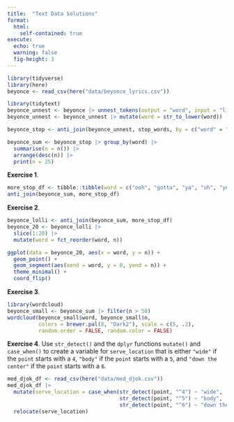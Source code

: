 ```yaml
---
title:  "Text Data Solutions"
format: 
  html:
    self-contained: true
execute:
  echo: true
  warning: false
  fig-height: 3
---
```


```r
library(tidyverse)
library(here)
beyonce <- read_csv(here("data/beyonce_lyrics.csv"))

library(tidytext)
beyonce_unnest <- beyonce |> unnest_tokens(output = "word", input = "line")
beyonce_unnest <- beyonce_unnest |> mutate(word = str_to_lower(word))

beyonce_stop <- anti_join(beyonce_unnest, stop_words, by = c("word" = "word"))

beyonce_sum <- beyonce_stop |> group_by(word) |>
  summarise(n = n()) |>
  arrange(desc(n)) |>
  print(n = 25)
```

__Exercise 1__.

```r
more_stop_df <- tibble::tibble(word = c("ooh", "gotta", "ya", "uh", "yeah"))
anti_join(beyonce_sum, more_stop_df)
```

__Exercise 2__. 

```r
beyonce_lolli <- anti_join(beyonce_sum, more_stop_df)
beyonce_20 <- beyonce_lolli |> 
  slice(1:20) |> 
  mutate(word = fct_reorder(word, n))

ggplot(data = beyonce_20, aes(x = word, y = n)) +
  geom_point() +
  geom_segment(aes(xend = word, y = 0, yend = n)) +
  theme_minimal() +
  coord_flip()
```

__Exercise 3__. 

```r
library(wordcloud)
beyonce_small <- beyonce_sum |> filter(n > 50)
wordcloud(beyonce_small$word, beyonce_small$n, 
          colors = brewer.pal(8, "Dark2"), scale = c(5, .2),
          random.order = FALSE, random.color = FALSE)
```

__Exercise 4__. Use `str_detect()` and the `dplyr` functions `mutate()` and `case_when()` to create a variable for `serve_location` that is either `"wide"` if the `point` starts with a `4`, `"body"` if the `point` starts with a `5`, and `"down the center"` if the `point` starts with a `6`.

```r
med_djok_df <- read_csv(here("data/med_djok.csv"))
med_djok_df |>
  mutate(serve_location = case_when(str_detect(point, "^4") ~ "wide",
                                    str_detect(point, "^5") ~ "body",
                                    str_detect(point, "^6") ~ "down the center")) |>
  relocate(serve_location)
```


